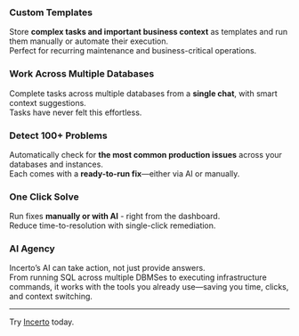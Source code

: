 ### Custom Templates

Store **complex tasks and important business context** as templates and run them manually or automate their execution.  
Perfect for recurring maintenance and business-critical operations.

### Work Across Multiple Databases

Complete tasks across multiple databases from a **single chat**, with smart context suggestions.  
Tasks have never felt this effortless.

### Detect 100+ Problems

Automatically check for **the most common production issues** across your databases and instances.  
Each comes with a **ready-to-run fix**—either via AI or manually.

### One Click Solve

Run fixes **manually or with AI** - right from the dashboard.  
Reduce time-to-resolution with single-click remediation.

### AI Agency

Incerto’s AI can take action, not just provide answers.  
From running SQL across multiple DBMSes to executing infrastructure commands, it works with the tools you already use—saving you time, clicks, and context switching.

---

Try [Incerto](https://incerto.in) today.
